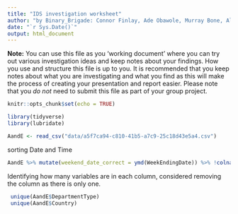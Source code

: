```yaml
---
title: "IDS investigation worksheet"
author: "by Binary_Brigade: Connor Finlay, Ade Obawole, Murray Bone, Alexander Patton & Cameron"
date: "`r Sys.Date()`"
output: html_document
---
```


**Note:** You can use this file as you 'working document' where you can try out various investigation ideas and keep notes about your findings. How you use and structure this file is up to you. It is recommended that you keep notes about what you are investigating and what you find as this will make the process of creating your presentation and report easier. Please note that you _do not_ need to submit this file as part of your group project.



```r
knitr::opts_chunk$set(echo = TRUE)
```


```r
library(tidyverse)
library(lubridate)
```


```r
AandE <- read_csv("data/a5f7ca94-c810-41b5-a7c9-25c18d43e5a4.csv")
```

sorting Date and Time
```r
AandE %>% mutate(weekend_date_correct = ymd(WeekEndingDate)) %>% !colnames("")
```

Identifying how many variables are in each column, considered removing the column as there is only one.
```r
 unique(AandE$DepartmentType)
 unique(AandE$Country)
```
